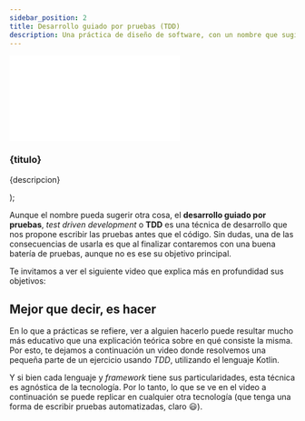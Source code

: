 ```yaml
---
sidebar_position: 2
title: Desarrollo guiado por pruebas (TDD)
description: Una práctica de diseño de software, con un nombre que sugiere otra cosa y que te hará pensar en el código de otra forma.
---
```


  <div class="card">
    <div class="card__image">
      <iframe
        src={`https://www.youtube.com/embed/${id}`}
        class="post-content-video"
        frameborder="0"
        allow="accelerometer; autoplay; encrypted-media; gyroscope; picture-in-picture"
        allowfullscreen
      ></iframe>
    </div>
    <div class="card__body">
      <h3>{titulo}</h3>
      <p>{descripcion}</p>
    </div>
  </div>
);

Aunque el nombre pueda sugerir otra cosa, el **desarrollo guiado por pruebas**, _test driven development_ o **TDD** es una técnica de desarrollo que nos propone escribir las pruebas antes que el código. Sin dudas, una de las consecuencias de usarla es que al finalizar contaremos con una buena batería de pruebas, aunque no es ese su objetivo principal.

Te invitamos a ver el siguiente video que explica más en profundidad sus objetivos:

<VideoYouTube
  id="8MGtLPFtbQ8"
  titulo="Introducción veloz a TDD"
  descripcion="Breve introducción conceptual a TDD."
/>

## Mejor que decir, es hacer

En lo que a prácticas se refiere, ver a alguien hacerlo puede resultar mucho más educativo que una explicación teórica sobre en qué consiste la misma. Por esto, te dejamos a continuación un video donde resolvemos una pequeña parte de un ejercicio usando _TDD_, utilizando el lenguaje Kotlin.

Y si bien cada lenguaje y _framework_ tiene sus particularidades, esta técnica es agnóstica de la tecnología. Por lo tanto, lo que se ve en el video a continuación se puede replicar en cualquier otra tecnología (que tenga una forma de escribir pruebas automatizadas, claro :smiley:).

<VideoYouTube
  id="MIb0FHaR_pc"
  titulo="¿Cómo hacer TDD en Kotlin?"
  descripcion="Práctica en vivo de TDD sobre el ejercicio Caralibro. El código que viene se incluye en ese repositorio fue elaborado en ese video, de forma tal que van a poder ver cómo es la práctica."
/>
